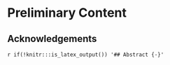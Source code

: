 # Preliminary Content {-}

## Acknowledgements {-}


`r if(!knitr:::is_latex_output()) '## Abstract {-}'`
